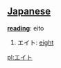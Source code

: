 == [[Japanese]] ==                                          

'''[[reading]]''': eito

# エイト: [[eight]]

[[pl:エイト]]